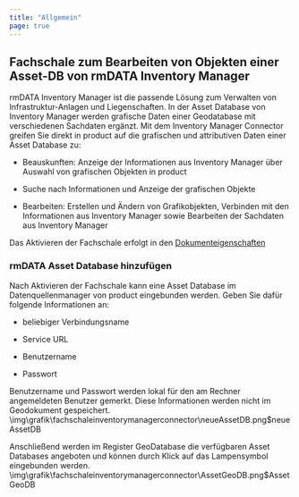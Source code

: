 ```yaml
---
title: "Allgemein"
page: true
---
```

## Fachschale zum Bearbeiten von Objekten einer Asset-DB von rmDATA Inventory Manager

rmDATA Inventory Manager ist die passende L&#246;sung zum Verwalten von Infrastruktur-Anlagen und Liegenschaften. In der Asset Database von Inventory Manager werden grafische Daten einer Geodatabase mit verschiedenen Sachdaten erg&#228;nzt.
Mit dem Inventory Manager Connector greifen Sie direkt in  <Placeholder>product</Placeholder> auf die grafischen und attributiven Daten einer Asset Database zu:

- Beauskunften: Anzeige der Informationen aus Inventory Manager &#252;ber Auswahl von grafischen Objekten in <Placeholder>product</Placeholder> 
- Suche nach Informationen und Anzeige der grafischen Objekte

- Bearbeiten: Erstellen und &#196;ndern von Grafikobjekten, Verbinden mit den Informationen aus Inventory Manager sowie Bearbeiten der Sachdaten aus Inventory Manager




Das Aktivieren der Fachschale erfolgt in den [Dokumenteigenschaften](../einstellungen/dokumenteneinstellungen)


### rmDATA Asset Database hinzuf&#252;gen
Nach Aktivieren der Fachschale kann eine Asset Database im Datenquellenmanager von  <Placeholder>product</Placeholder> eingebunden werden.
Geben Sie daf&#252;r  folgende Informationen an:

- beliebiger Verbindungsname

- Service URL

- Benutzername

- Passwort



<Success>
Benutzername und Passwort werden lokal f&#252;r den am Rechner angemeldeten Benutzer gemerkt. Diese Informationen werden nicht im Geodokument gespeichert.
</Success><Image>\img\grafik\fachschaleinventorymanagerconnector\neueAssetDB.png$neueAssetDB</Image>

Anschlie&#223;end werden im Register  <Border>GeoDatabase</Border>  die verf&#252;gbaren Asset Databases angeboten und k&#246;nnen durch Klick auf das Lampensymbol eingebunden werden.<Image>\img\grafik\fachschaleinventorymanagerconnector\AssetGeoDB.png$AssetGeoDB</Image>